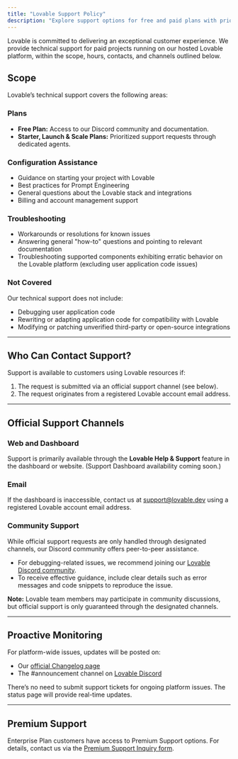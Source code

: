 ```yaml
---
title: "Lovable Support Policy"
description: "Explore support options for free and paid plans with prioritized assistance."
---
```


Lovable is committed to delivering an exceptional customer experience. We provide technical support for paid projects running on our hosted Lovable platform, within the scope, hours, contacts, and channels outlined below.

## **Scope**

Lovable’s technical support covers the following areas:

### **Plans**

- **Free Plan:** Access to our Discord community and documentation.
- **Starter, Launch & Scale Plans:** Prioritized support requests through dedicated agents.

### **Configuration Assistance**

- Guidance on starting your project with Lovable
- Best practices for Prompt Engineering
- General questions about the Lovable stack and integrations
- Billing and account management support

### **Troubleshooting**

- Workarounds or resolutions for known issues
- Answering general "how-to" questions and pointing to relevant documentation
- Troubleshooting supported components exhibiting erratic behavior on the Lovable platform (excluding user application code issues)

### **Not Covered**

Our technical support does not include:

- Debugging user application code
- Rewriting or adapting application code for compatibility with Lovable
- Modifying or patching unverified third-party or open-source integrations

---

## **Who Can Contact Support?**

Support is available to customers using Lovable resources if:

1. The request is submitted via an official support channel (see below).
2. The request originates from a registered Lovable account email address.

---

## **Official Support Channels**

### **Web and Dashboard**

Support is primarily available through the **Lovable Help & Support** feature in the dashboard or website. (Support Dashboard availability coming soon.)

### **Email**

If the dashboard is inaccessible, contact us at [support@lovable.dev](mailto:support@lovable.dev) using a registered Lovable account email address.

### **Community Support**

While official support requests are only handled through designated channels, our Discord community offers peer-to-peer assistance. 

- For debugging-related issues, we recommend joining our [Lovable Discord community](https://discord.gg/jstGvUnFnm).
- To receive effective guidance, include clear details such as error messages and code snippets to reproduce the issue.

**Note:** Lovable team members may participate in community discussions, but official support is only guaranteed through the designated channels.

---

## **Proactive Monitoring**

For platform-wide issues, updates will be posted on:

- Our [official Changelog page](https://lovable.featurebase.app/changelog)
- The #announcement channel on [Lovable Discord](https://discord.gg/jstGvUnFnm)

There’s no need to submit support tickets for ongoing platform issues. The status page will provide real-time updates.

---

## **Premium Support**

Enterprise Plan customers have access to Premium Support options. For details, contact us via the [Premium Support Inquiry form](https://cal.com/sebastian-schaaf/connect-with-lovable).
